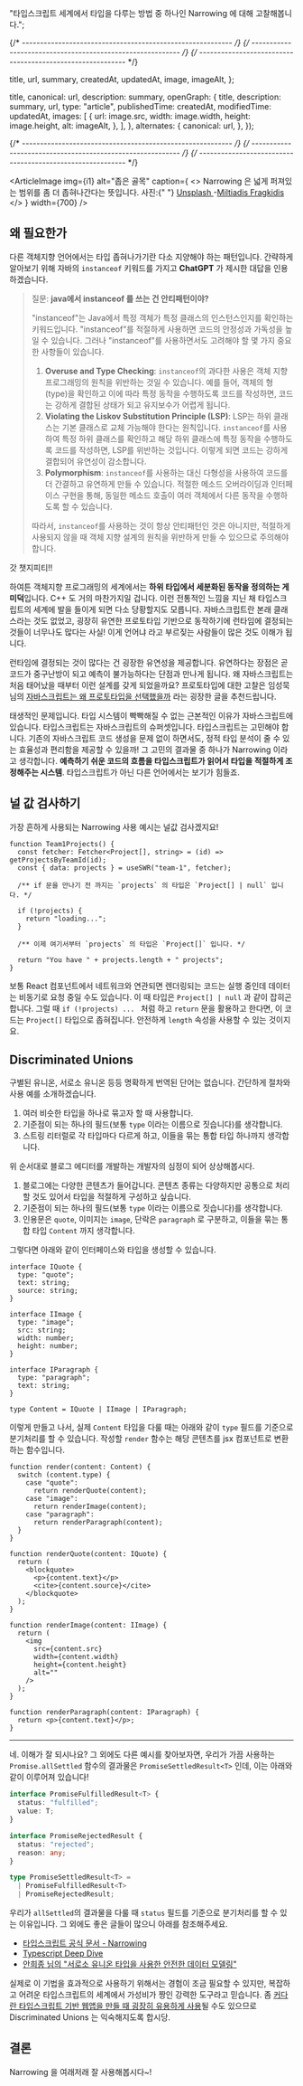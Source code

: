 

  "타입스크립트 세계에서 타입을 다루는 방법 중 하나인 Narrowing 에 대해 고찰해봅니다.";

{/* ---------------------------------------------------------- */}
{/* ---------------------------------------------------------- */}
{/* ---------------------------------------------------------- */}

  title,
  url,
  summary,
  createdAt,
  updatedAt,
  image,
  imageAlt,
};

  title,
  canonical: url,
  description: summary,
  openGraph: {
    title,
    description: summary,
    url,
    type: "article",
    publishedTime: createdAt,
    modifiedTime: updatedAt,
    images: [
      {
        url: image.src,
        width: image.width,
        height: image.height,
        alt: imageAlt,
      },
    ],
  },
  alternates: {
    canonical: url,
  },
});

<ArticleJsonLd
  useAppDir
  url={url}
  title={title}
  images={[image.src]}
  authorName={authorList}
  datePublished={createdAt}
  dateModified={updatedAt}
  publisherName={authorName}
  description={summary}
  isAccessibleForFree
/>

<ArticleHeader title={title} updatedAt={updatedAt} desc={summary} />

{/* ---------------------------------------------------------- */}
{/* ---------------------------------------------------------- */}
{/* ---------------------------------------------------------- */}

<ArticleImage
  img={i1}
  alt="좁은 골목"
  caption={
    <>
      Narrowing 은 넓게 퍼져있는 범위를 좀 더 좁혀나간다는 뜻입니다. 사진:{" "}
      <a href="https://unsplash.com/ko/s/%EC%82%AC%EC%A7%84/narrowing?utm_source=unsplash&utm_medium=referral&utm_content=creditCopyText">
        Unsplash
      </a>
      -<a href="https://unsplash.com/@_miltiadis_?utm_source=unsplash&utm_medium=referral&utm_content=creditCopyText">Miltiadis Fragkidis</a>
    </>
  }
  width={700}
/>

## 왜 필요한가

다른 객체지향 언어에서는 타입 좁혀나가기란 다소 지양해야 하는 패턴입니다. 간략하게 알아보기 위해 자바의 `instanceof` 키워드를 가지고 **ChatGPT** 가 제시한 대답을 인용하겠습니다.

> 질문: **java에서 instanceof 를 쓰는 건 안티패턴이야?**
>
> "instanceof"는 Java에서 특정 객체가 특정 클래스의 인스턴스인지를 확인하는 키워드입니다. "instanceof"를 적절하게 사용하면 코드의 안정성과 가독성을 높일 수 있습니다. 그러나 "instanceof"를 사용하면서도 고려해야 할 몇 가지 중요한 사항들이 있습니다.
>
> 1. **Overuse and Type Checking**: `instanceof`의 과다한 사용은 객체 지향 프로그래밍의 원칙을 위반하는 것일 수 있습니다. 예를 들어, 객체의 형(type)을 확인하고 이에 따라 특정 동작을 수행하도록 코드를 작성하면, 코드는 강하게 결합된 상태가 되고 유지보수가 어렵게 됩니다.
> 2. **Violating the Liskov Substitution Principle (LSP)**: LSP는 하위 클래스는 기본 클래스로 교체 가능해야 한다는 원칙입니다. `instanceof`를 사용하여 특정 하위 클래스를 확인하고 해당 하위 클래스에 특정 동작을 수행하도록 코드를 작성하면, LSP를 위반하는 것입니다. 이렇게 되면 코드는 강하게 결합되어 유연성이 감소합니다.
> 3. **Polymorphism**: `instanceof`를 사용하는 대신 다형성을 사용하여 코드를 더 간결하고 유연하게 만들 수 있습니다. 적절한 메소드 오버라이딩과 인터페이스 구현을 통해, 동일한 메소드 호출이 여러 객체에서 다른 동작을 수행하도록 할 수 있습니다.
>
> 따라서, `instanceof`를 사용하는 것이 항상 안티패턴인 것은 아니지만, 적절하게 사용되지 않을 때 객체 지향 설계의 원칙을 위반하게 만들 수 있으므로 주의해야 합니다.

갓 챗지피티!!

하여튼 객체지향 프로그래밍의 세계에서는 **하위 타입에서 세분화된 동작을 정의하는 게 미덕**입니다. C++ 도 거의 마찬가지일 겁니다. 이런 전통적인 느낌을 지닌 채 타입스크립트의 세계에 발을 들이게 되면 다소 당황할지도 모릅니다. 자바스크립트란 본래 클래스라는 것도 없었고, 굉장히 유연한 프로토타입 기반으로 동작하기에 런타임에 결정되는 것들이 너무나도 많다는 사실! 이게 언어냐 라고 부르짖는 사람들이 많은 것도 이해가 됩니다.

런타임에 결정되는 것이 많다는 건 굉장한 유연성을 제공합니다. 유연하다는 장점은 곧 코드가 중구난방이 되고 예측이 불가능하다는 단점과 만나게 됩니다. 왜 자바스크립트는 처음 태어났을 때부터 이런 설계를 갖게 되었을까요? 프로토타입에 대한 고찰은 임성묵 님의 [자바스크립트는 왜 프로토타입을 선택했을까](https://medium.com/@limsungmook/%EC%9E%90%EB%B0%94%EC%8A%A4%ED%81%AC%EB%A6%BD%ED%8A%B8%EB%8A%94-%EC%99%9C-%ED%94%84%EB%A1%9C%ED%86%A0%ED%83%80%EC%9E%85%EC%9D%84-%EC%84%A0%ED%83%9D%ED%96%88%EC%9D%84%EA%B9%8C-997f985adb42) 라는 굉장한 글을 추천드립니다.

태생적인 문제입니다. 타입 시스템이 빡빡해질 수 없는 근본적인 이유가 자바스크립트에 있습니다. 타입스크립트는 자바스크립트의 슈퍼셋입니다. 타입스크립트는 고민해야 합니다. 기존의 자바스크립트 코드 생성을 문제 없이 하면서도, 정적 타입 분석이 줄 수 있는 효율성과 편리함을 제공할 수 있을까! 그 고민의 결과물 중 하나가 Narrowing 이라고 생각합니다. **예측하기 쉬운 코드의 흐름을 타입스크립트가 읽어서 타입을 적절하게 조정해주는 시스템**. 타입스크립트가 아닌 다른 언어에서는 보기가 힘들죠.

## 널 값 검사하기

가장 흔하게 사용되는 Narrowing 사용 예시는 널값 검사겠지요!

```tsx
function Team1Projects() {
  const fetcher: Fetcher<Project[], string> = (id) => getProjectsByTeamId(id);
  const { data: projects } = useSWR("team-1", fetcher);

  /** if 문을 만나기 전 까지는 `projects` 의 타입은 `Project[] | null` 입니다. */

  if (!projects) {
    return "loading...";
  }

  /** 이제 여기서부터 `projects` 의 타입은 `Project[]` 입니다. */

  return "You have " + projects.length + " projects";
}
```

보통 React 컴포넌트에서 네트워크와 연관되면 렌더링되는 코드는 실행 중인데 데이터는 비동기로 요청 중일 수도 있습니다. 이 때 타입은 `Project[] | null` 과 같이 잡히곤 합니다. 그럴 때 `if (!projects) ... ` 처럼 하고 `return` 문을 활용하고 한다면, 이 코드는 `Project[]` 타입으로 좁혀집니다. 안전하게 `length` 속성을 사용할 수 있는 것이지요.

## Discriminated Unions

구별된 유니온, 서로소 유니온 등등 명확하게 번역된 단어는 없습니다. 간단하게 절차와 사용 예를 소개하겠습니다.

1. 여러 비슷한 타입을 하나로 묶고자 할 때 사용합니다.
2. 기준점이 되는 하나의 필드(보통 `type` 이라는 이름으로 짓습니다)를 생각합니다.
3. 스트링 리터럴로 각 타입마다 다르게 하고, 이들을 묶는 통합 타입 하나까지 생각합니다.

위 순서대로 블로그 에디터를 개발하는 개발자의 심정이 되어 상상해봅시다.

1. 블로그에는 다양한 콘텐츠가 들어갑니다. 콘텐츠 종류는 다양하지만 공통으로 처리할 것도 있어서 타입을 적절하게 구성하고 싶습니다.
2. 기준점이 되는 하나의 필드(보통 `type` 이라는 이름으로 짓습니다)를 생각합니다.
3. 인용문은 `quote`, 이미지는 `image`, 단락은 `paragraph` 로 구분하고, 이들을 묶는 통합 타입 `Content` 까지 생각합니다.

그렇다면 아래와 같이 인터페이스와 타입을 생성할 수 있습니다.

```tsx
interface IQuote {
  type: "quote";
  text: string;
  source: string;
}

interface IImage {
  type: "image";
  src: string;
  width: number;
  height: number;
}

interface IParagraph {
  type: "paragraph";
  text: string;
}

type Content = IQuote | IImage | IParagraph;
```

이렇게 만들고 나서, 실제 `Content` 타입을 다룰 때는 아래와 같이 `type` 필드를 기준으로 분기처리를 할 수 있습니다. 작성할 `render` 함수는 해당 콘텐츠를 jsx 컴포넌트로 변환하는 함수입니다.

```tsx
function render(content: Content) {
  switch (content.type) {
    case "quote":
      return renderQuote(content);
    case "image":
      return renderImage(content);
    case "paragraph":
      return renderParagraph(content);
  }
}

function renderQuote(content: IQuote) {
  return (
    <blockquote>
      <p>{content.text}</p>
      <cite>{content.source}</cite>
    </blockquote>
  );
}

function renderImage(content: IImage) {
  return (
    <img
      src={content.src}
      width={content.width}
      height={content.height}
      alt=""
    />
  );
}

function renderParagraph(content: IParagraph) {
  return <p>{content.text}</p>;
}
```

---

네. 이해가 잘 되시나요? 그 외에도 다른 예시를 찾아보자면, 우리가 가끔 사용하는 `Promise.allSettled` 함수의 결과물은 `PromiseSettledResult<T>` 인데, 이는 아래와 같이 이루어져 있습니다!

```ts
interface PromiseFulfilledResult<T> {
  status: "fulfilled";
  value: T;
}

interface PromiseRejectedResult {
  status: "rejected";
  reason: any;
}

type PromiseSettledResult<T> =
  | PromiseFulfilledResult<T>
  | PromiseRejectedResult;
```

우리가 `allSettled`의 결과물을 다룰 때 `status` 필드를 기준으로 분기처리를 할 수 있는 이유입니다. 그 외에도 좋은 글들이 많으니 아래를 참조해주세요.

- [타입스크립트 공식 문서 - Narrowing](https://www.typescriptlang.org/docs/handbook/2/narrowing.html#discriminated-unions)
- [Typescript Deep Dive](https://basarat.gitbook.io/typescript/type-system/discriminated-unions)
- [안희종 님의 "서로소 유니온 타입을 사용한 안전한 데이터 모델링"](https://ahnheejong.name/articles/safe-data-modeling-using-disjoint-union-type/)

실제로 이 기법을 효과적으로 사용하기 위해서는 경험이 조금 필요할 수 있지만, 복잡하고 어려운 타입스크립트의 세계에서 가성비가 짱인 강력한 도구라고 믿습니다. 좀 [커다란 타입스크립트 기반 웹앱을 만들 때 굉장히 유용하게 사용](/article/2023-07/why-need-narrowing)될 수도 있으므로 Discriminated Unions 는 익숙해지도록 합시당.

## 결론

Narrowing 을 여래저래 잘 사용해봅시다~!
